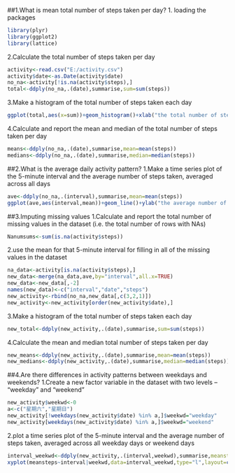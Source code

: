 ##1.What is mean total number of steps taken per day?
1. loading  the packages 
```r
library(plyr)
library(ggplot2)
library(lattice)
```

2.Calculate the total number of steps taken per day
```r
activity<-read.csv("E:/activity.csv")
activity$date<-as.Date(activity$date)
no_na<-activity[!is.na(activity$steps),]
total<-ddply(no_na,.(date),summarise,sum=sum(steps))
```

3.Make a histogram of the total number of steps taken each day
```r

ggplot(total,aes(x=sum))+geom_histogram()+xlab("the total number of steps")+ylab("Frequency")+theme_bw()
```

4.Calculate and report the mean and median of the total number of steps taken per day
```r
means<-ddply(no_na,.(date),summarise,mean=mean(steps))
medians<-ddply(no_na,.(date),summarise,median=median(steps))
```
##2.What is the average daily activity pattern?
1.Make a time series plot  of the 5-minute interval and the average number of steps taken, averaged across all days
```r
ave<-ddply(no_na,.(interval),summarise,mean=mean(steps))
ggplot(ave,aes(interval,mean))+geom_line()+ylab("the average number of steps")+theme_bw()
```

##3.Imputing missing values
1.Calculate and report the total number of missing values in the dataset (i.e. the total number of rows with NAs)
```r
Nanumsums<-sum(is.na(activity$steps))
```

2.use the mean for that 5-minute interval for filling in all of the missing values in the dataset
```r
na_data<-activity[is.na(activity$steps),]
new_data<-merge(na_data,ave,by="interval",all.x=TRUE)
new_data<-new_data[,-2]
names(new_data)<-c("interval","date","steps")
new_activity<-rbind(no_na,new_data[,c(3,2,1)])
new_activity<-new_activity[order(new_activity$date),]
```

3.Make a histogram of the total number of steps taken each day 
```r
new_total<-ddply(new_activity,.(date),summarise,sum=sum(steps))
```

4.Calculate the mean and median total number of steps taken per day
```r
new_means<-ddply(new_activity,.(date),summarise,mean=mean(steps))
new_medians<-ddply(new_activity,.(date),summarise,median=median(steps))
```
##4.Are there differences in activity patterns between weekdays and weekends?
1.Create a new factor variable in the dataset with two levels – “weekday” and “weekend” 
```r
new_activity$weekwd<-0
a<-c("星期六","星期日")
new_activity[!weekdays(new_activity$date) %in% a,]$weekwd="weekday"
new_activity[weekdays(new_activity$date) %in% a,]$weekwd="weekend"
```

2.plot a time series plot  of the 5-minute interval and the average number of steps taken, averaged across all weekday days or weekend days 
```r
interval_weekwd<-ddply(new_activity,.(interval,weekwd),summarise,meansteps=mean(steps))
xyplot(meansteps~interval|weekwd,data=interval_weekwd,type="l",layout=c(1,2),as.table=TRUE)
```




